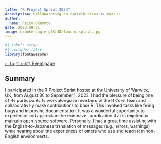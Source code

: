 ```yaml
---
title: "R Project Sprint 2023"
description: Collaborating on contributions to base R
author:
  name: Reiko Okamoto
date: 2023-08-31
image: brooke-cagle-g1Kr4Ozfoac-unsplash.jpg
---
```


```r
#| label: setup
#| include: false
library(fontawesome)
```

<a class="btn btn-outline-primary" href="https://contributor.r-project.org/r-project-sprint-2023/">`r fa("link")` Event page</a>

## Summary

I participated in the R Project Sprint hosted at the University of Warwick, UK, from August 30 to September 1, 2023. I had the pleasure of being one of 46 participants to work alongside members of the R Core Team and collaboratively make contributions to base R. This involved tasks like fixing bugs and improving documentation. It was a wonderful opportunity to experience and appreciate the extensive coordination that is required to maintain open-source software. Personally, I had a great time assisting with the English-to-Japanese translation of messages (e.g., errors, warnings) while hearing about the experiences of others who use and teach R in non-English environments.

